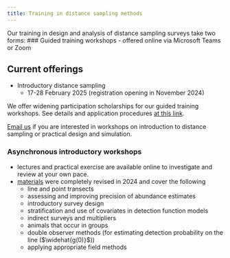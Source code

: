 ```yaml
---
title: Training in distance sampling methods
---
```


Our training in design and analysis of distance sampling surveys take two forms: 
### Guided training workshops
- offered online via Microsoft Teams or Zoom

:::{.callout-tip collapse=false appearance='default' icon=true}
## Current offerings

- Introductory distance sampling
  - 17-28 February 2025 (registration opening in November 2024)
:::

We offer widening participation scholarships for our guided training workshops. See details and application procedures [at this link](scholarships.qmd).

[Email us](mailto:distance@st-andrews.ac.uk) if you are interested in workshops on  introduction to distance sampling or practical design and simulation.

### Asynchronous introductory workshops
- lectures and practical exercise are available online to investigate and review at your own pace.
- [materials](https://workshops.distancesampling.org/async2024-2/) were completely revised in 2024 and cover the following
  - line and point transects
  - assessing and improving precision of abundance estimates
  - introductory survey design
  - stratification and use of covariates in detection function models
  - indirect surveys and multipliers
  - animals that occur in groups
  - double observer methods (for estimating detection probability on the line ($\widehat{g(0)}$))
  - applying appropriate field methods
